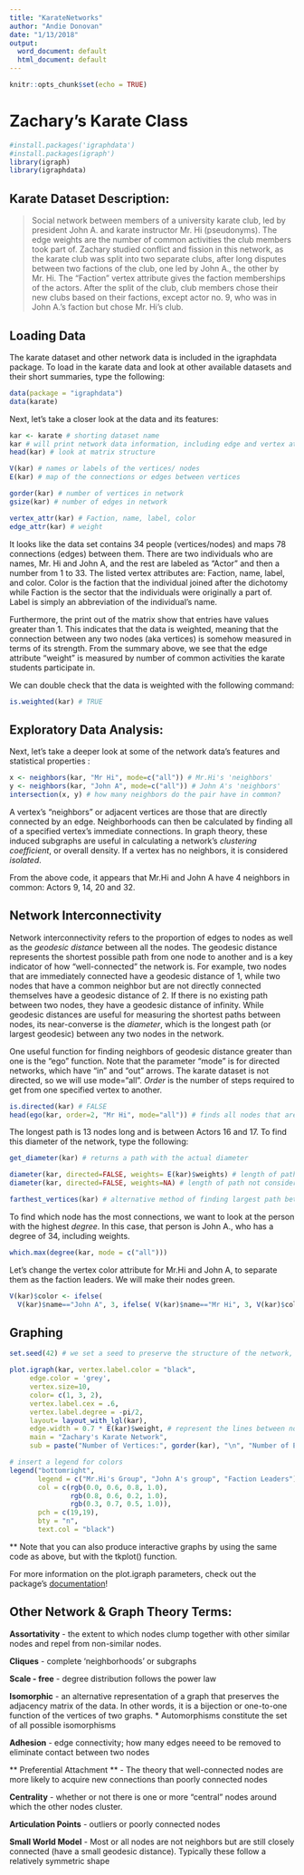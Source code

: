 ```yaml
---
title: "KarateNetworks"
author: "Andie Donovan"
date: "1/13/2018"
output:
  word_document: default
  html_document: default
---
```


```r
knitr::opts_chunk$set(echo = TRUE)
```

# Zachary's Karate Class

```r
#install.packages('igraphdata')
#install.packages(igraph')
library(igraph)
library(igraphdata)
```

## Karate Dataset Description:

> Social network between members of a university karate club, led by president John A. and karate instructor Mr. Hi (pseudonyms). The edge weights are the number of common activities the club members took part of. Zachary studied conflict and fission in this network, as the karate club was split into two separate clubs, after long disputes between two factions of the club, one led by John A., the other by Mr. Hi. The "Faction" vertex attribute gives the faction memberships of the actors. After the split of the club, club members chose their new clubs based on their factions, except actor no. 9, who was in John A.'s faction but chose Mr. Hi's club.

## Loading Data

The karate dataset and other network data is included in the igraphdata package. To load in the karate data and look at other available datasets and their short summaries, type the following:

```r
data(package = "igraphdata")
data(karate)
```

Next, let's take a closer look at the data and its features:

```r
kar <- karate # shorting dataset name
kar # will print network data information, including edge and vertex attributes
head(kar) # look at matrix structure

V(kar) # names or labels of the vertices/ nodes
E(kar) # map of the connections or edges between vertices

gorder(kar) # number of vertices in network
gsize(kar) # number of edges in network

vertex_attr(kar) # Faction, name, label, color
edge_attr(kar) # weight
```
It looks like the data set contains 34 people (vertices/nodes) and maps 78 connections (edges) between them. There are two individuals who are names, Mr. Hi and John A, and the rest are labeled as "Actor" and then a number from 1 to 33. The listed vertex attributes are: Faction, name, label, and color. Color is the faction that the individual joined after the dichotomy while Faction is the sector that the individuals were originally a part of. Label is simply an abbreviation of the individual's name. 

Furthermore, the print out of the matrix show that entries have values greater than 1. This indicates that the data is weighted, meaning that the connection between any two nodes (aka vertices) is somehow measured in terms of its strength. From the summary above, we see that the edge attribute "weight" is measured by number of common activities the karate students participate in. 

We can double check that the data is weighted with the following command:

```r
is.weighted(kar) # TRUE
```

## Exploratory Data Analysis:

Next, let's take a deeper look at some of the network data's features and statistical properties :

```r
x <- neighbors(kar, "Mr Hi", mode=c("all")) # Mr.Hi's 'neighbors'
y <- neighbors(kar, "John A", mode=c("all")) # John A's 'neighbors'
intersection(x, y) # how many neighbors do the pair have in common?
```

A vertex's "neighbors" or adjacent vertices are those that are directly connected by an edge. Neighborhoods can then be calculated by finding all of a specified vertex's immediate connections. In graph theory, these induced subgraphs are useful in calculating a network's *clustering coefficient*, or overall density. If a vertex has no neighbors, it is considered *isolated*.  

From the above code, it appears that Mr.Hi and John A have 4 neighbors in common: Actors 9, 14, 20 and 32.


## Network Interconnectivity

Network interconnectivity refers to the proportion of edges to nodes as well as the *geodesic distance* between all the nodes. The geodesic distance represents the shortest possible path from one node to another and is a key indicator of how "well-connected" the network is. For example, two nodes that are immediately connected have a geodesic distance of 1, while two nodes that have a common neighbor but are not directly connected themselves have a geodesic distance of 2. If there is no existing path between two nodes, they have a geodesic distance of infinity. While geodesic distances are useful for measuring the shortest paths between nodes, its near-converse is the *diameter*, which is the longest path (or largest geodesic) between any two nodes in the network. 

One useful function for finding neighbors of geodesic distance greater than one is the "ego" function. Note that the parameter "mode" is for directed networks, which have "in" and "out" arrows. The karate dataset is not directed, so we will use mode="all". *Order* is the number of steps required to get from one specified vertex to another.  

```r
is.directed(kar) # FALSE
head(ego(kar, order=2, "Mr Hi", mode="all")) # finds all nodes that are within two steps of Mr. Hi. 
```

The longest path is 13 nodes long and is between Actors 16 and 17. To find this diameter of the network, type the following:

```r
get_diameter(kar) # returns a path with the actual diameter

diameter(kar, directed=FALSE, weights= E(kar)$weights) # length of path considering weights (one of the edge attributes)
diameter(kar, directed=FALSE, weights=NA) # length of path not considering weights

farthest_vertices(kar) # alternative method of finding largest path between any two people
```

To find which node has the most connections, we want to look at the person with the highest *degree*. In this case, that person is John A., who has a degree of 34, including weights. 

```r
which.max(degree(kar, mode = c("all")))
```

Let's change the vertex color attribute for Mr.Hi and John A, to separate them as the faction leaders. We will make their nodes green. 

```r
V(kar)$color <- ifelse(
  V(kar)$name=="John A", 3, ifelse( V(kar)$name=="Mr Hi", 3, V(kar)$color))
```

## Graphing

```r
set.seed(42) # we set a seed to preserve the structure of the network, which would otherwise randomly change everytime the code chunk is run. 

plot.igraph(kar, vertex.label.color = "black",
     edge.color = 'grey',
     vertex.size=10,
     color= c(1, 3, 2), 
     vertex.label.cex = .6, 
     vertex.label.degree = -pi/2,
     layout= layout_with_lgl(kar),
     edge.width = 0.7 * E(kar)$weight, # represent the lines between nodes as a function of the edge weight attribute. 
     main = "Zachary's Karate Network",
     sub = paste("Number of Vertices:", gorder(kar), "\n", "Number of Edges:", gsize(kar)))

# insert a legend for colors
legend("bottomright", 
       legend = c("Mr.Hi's Group", "John A's group", "Faction Leaders"), 
       col = c(rgb(0.0, 0.6, 0.8, 1.0), 
               rgb(0.8, 0.6, 0.2, 1.0),
               rgb(0.3, 0.7, 0.5, 1.0)), 
       pch = c(19,19), 
       bty = "n", 
       text.col = "black")
```

** Note that you can also produce interactive graphs by using the same code as above, but with the tkplot() function. 

For more information on the plot.igraph parameters, check out the package's [documentation](http://igraph.org/r/doc/)!


## Other Network & Graph Theory Terms:

**Assortativity** - the extent to which nodes clump together with other similar nodes and repel from non-similar nodes.

**Cliques** - complete 'neighborhoods' or subgraphs

**Scale - free** - degree distribution follows the power law

**Isomorphic** - an alternative representation of a graph that preserves the adjacency matrix of the data. In other words, it is a bijection or one-to-one function of the vertices of two graphs. 
  * Automorphisms constitute the set of all possible isomorphisms

**Adhesion** - edge connectivity; how many edges neeed to be removed to eliminate contact between two nodes

** Preferential Attachment ** - The theory that well-connected nodes are more likely to acquire new connections than poorly connected nodes

**Centrality** - whether or not there is one or more "central" nodes around which the other nodes cluster. 

**Articulation Points** - outliers or poorly connected nodes

**Small World Model** - Most or all nodes are not neighbors but are still closely connected (have a small geodesic distance). Typically these follow a relatively symmetric shape
